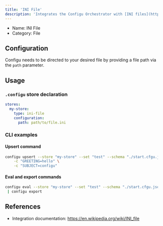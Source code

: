 ```yaml
---
title: 'INI File'
description: 'Integrates the Configu Orchestrator with [INI files](https://en.wikipedia.org/wiki/INI_file).'
---
```


- Name: INI File
- Category: File

## Configuration

Configu needs to be directed to your desired file by providing a file path via the `path` parameter.

## Usage

### `.configu` store declaration

```yaml
stores:
  my-store:
    type: ini-file
    configuration:
      path: path/to/file.ini
```

### CLI examples

#### Upsert command

```bash
configu upsert --store "my-store" --set "test" --schema "./start.cfgu.json" \
    -c "GREETING=hello" \
    -c "SUBJECT=configu"
```

#### Eval and export commands

```bash
configu eval --store "my-store" --set "test" --schema "./start.cfgu.json" \
 | configu export
```

## References

- Integration documentation: https://en.wikipedia.org/wiki/INI_file
